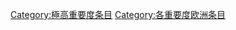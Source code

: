 {{Articles by Importance|topic=欧洲|project=欧洲|format=toc}}
{{Wikipedia category}}
{{emptycat}}
[[Category:極高重要度条目|Category:極高重要度条目]]
[[Category:各重要度欧洲条目|Category:各重要度欧洲条目]]